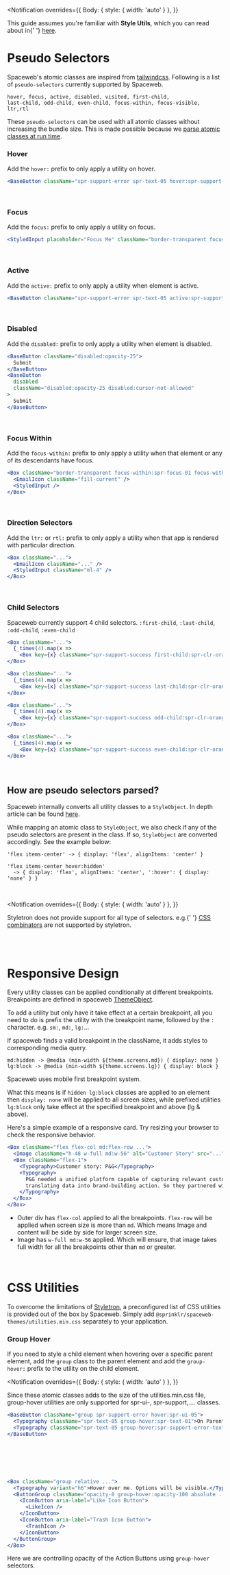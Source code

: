 


<Notification
  overrides={{
    Body: { style: { width: 'auto' } },
  }}
>
  This guide assumes you're familiar with <b>Style Utils</b>, which you can read about in{' '}
  <a href="/guides/styling#styling-tools">here</a>.
</Notification>

# Pseudo Selectors

Spaceweb's atomic classes are inspired from [tailwindcss](https://tailwindcss.com/).
Following is a list of `pseudo-selectors` currently supported by Spaceweb.

```
hover, focus, active, disabled, visited, first-child,
last-child, odd-child, even-child, focus-within, focus-visible,
ltr,rtl
```

These `pseudo-selectors` can be used with all atomic classes without increasing the bundle size. This is made possible because we [parse atomic classes at run time](#how-are-pseudo-selectors-parsed).

### Hover

Add the `hover:` prefix to only apply a utility on hover.

<HoverBaseButton />

```jsx
<BaseButton className="spr-support-error spr-text-05 hover:spr-support-success">Hover Me</BaseButton>
```

<br />

### Focus

Add the `focus:` prefix to only apply a utility on focus.

<FocusInput />

```jsx
<StyledInput placeholder="Focus Me" className="border-transparent focus:spr-focus-01 ..." />
```

<br />

### Active

Add the `active:` prefix to only apply a utility when element is active.

<ActiveBaseButton />

```jsx
<BaseButton className="spr-support-error spr-text-05 active:spr-support-success">Click Me</BaseButton>
```

<br />

### Disabled

Add the `disabled:` prefix to only apply a utility when element is disabled.

<DisabledBaseButton />

```jsx
<BaseButton className="disabled:opacity-25">
  Submit
</BaseButton>
<BaseButton
  disabled
  className="disabled:opacity-25 disabled:cursor-not-allowed"
>
  Submit
</BaseButton>
```

<br />

### Focus Within

Add the `focus-within:` prefix to only apply a utility when that element or any of its descendants have focus.

<FocusWithinInput />

```jsx
<Box className="border-transparent focus-within:spr-focus-01 focus-within:spr-support-error-text ...">
  <EmailIcon className="fill-current" />
  <StyledInput />
</Box>
```

<br />

### Direction Selectors

Add the `ltr:` or `rtl:` prefix to only apply a utility when that app is rendered with particular direction.

<FocusWithinInputBiDirection />

```jsx
<Box className="...">
  <EmailIcon className="..." />
  <StyledInput className="ml-4" />
</Box>
```

<br />

### Child Selectors

Spaceweb currently support 4 child selectors. `:first-child`, `:last-child`, `:odd-child`, `:even-child`

<ChildSelectors />

```jsx
<Box className="...">
  {_times(4).map(x =>
    <Box key={x} className="spr-support-success first-child:spr-clr-orange ..." />)}
</Box>

<Box className="...">
  {_times(4).map(x =>
    <Box key={x} className="spr-support-success last-child:spr-clr-orange ..." />)}
</Box>

<Box className="...">
  {_times(4).map(x =>
    <Box key={x} className="spr-support-success odd-child:spr-clr-orange ..." />)}
</Box>

<Box className="...">
  {_times(4).map(x =>
    <Box key={x} className="spr-support-success even-child:spr-clr-orange ..." />)}
</Box>
```

<br />

## How are pseudo selectors parsed?

Spaceweb internally converts all utility classes to a `StyleObject`. In depth article can be found [here](/guides/how-styling-works).

While mapping an atomic class to `StyleObject`, we also check if any of the pseudo selectors are present in the class. If so, `StyleObject` are converted accordingly.
See the example below:

```
'flex items-center' -> { display: 'flex', alignItems: 'center' }

'flex items-center hover:hidden'
  -> { display: 'flex', alignItems: 'center', ':hover': { display: 'none' } }
```

<br />

<Notification
  overrides={{
    Body: { style: { width: 'auto' } },
  }}
>
  Styletron does not provide support for all type of selectors. e.g.{' '}
  <a href="https://www.styletron.org/concepts#selectors">CSS combinators</a> are not supported by styletron.
</Notification>

<br />
<br />

# Responsive Design

Every utility classes can be applied conditionally at different breakpoints.
Breakpoints are defined in spaceweb [ThemeObject](/guides/theming#theme-properties/).

To add a utility but only have it take effect at a certain breakpoint,
all you need to do is prefix the utility with the breakpoint name, followed by the `:` character. e.g. `sm:`, `md:`, `lg:`...

If spaceweb finds a valid breakpoint in the className, it adds styles to corresponding media query.

```
md:hidden -> @media (min-width ${theme.screens.md}) { display: none }
lg:block -> @media (min-width ${theme.screens.lg}) { display: block }
```

Spaceweb uses mobile first breakpoint system.

What this means is if `hidden lg:block` classes are applied to an element then `display: none` will be applied to all screen sizes,
while prefixed utilities `lg:block` only take effect at the specified breakpoint and above (lg & above).

Here's a simple example of a responsive card. Try resizing your browser to check the responsive behavior.

<ResponsiveCard />

```jsx
<Box className="flex flex-col md:flex-row ...">
  <Image className="h-48 w-full md:w-56" alt="Customer Story" src="..." />
  <Box className="flex-1">
    <Typography>Customer story: P&G</Typography>
    <Typography>
      P&G needed a unified platform capable of capturing relevant customer data across modern channels at scale — and
      translating data into brand-building action. So they partnered with Sprinklr.
    </Typography>
  </Box>
</Box>
```

- Outer div has `flex-col` applied to all the breakpoints. `flex-row` will be applied when screen size is more than `md`.
  Which means Image and content will be side by side for larger screen size.
- Image has `w-full md:w-56` applied. Which will ensure, that image takes full width for all the breakpoints other than `md` or greater.

<br />

# CSS Utilities

To overcome the limitations of [Styletron](https://www.styletron.org/concepts#selectors), a preconfigured list of CSS utilities is provided out of the box by Spaceweb.
Simply add `@sprinklr/spaceweb-themes/utilities.min.css` separately to your application.

### Group Hover

If you need to style a child element when hovering over a specific parent element,
add the `group` class to the parent element and add the `group-hover:` prefix to the utility on the child element.

<Notification
  overrides={{
    Body: { style: { width: 'auto' } },
  }}
>
  Since these atomic classes adds to the size of the utilities.min.css file, group-hover utilities are only supported
  for spr-ui-, spr-support,.... classes.
</Notification>

<GroupHoverBaseButton />

```jsx
<BaseButton className="group spr-support-error hover:spr-ui-05">
  <Typography className="spr-text-05 group-hover:spr-text-01">On Parent Hover</Typography>
  <Typography className="spr-text-05 group-hover:spr-support-error-text">This text will change its color.</Typography>
</BaseButton>
```

<br />
<br />
<br />
<br />

<GroupHoverChatBubble />

```jsx
<Box className="group relative ...">
  <Typography variant="h6">Hover over me. Options will be visible.</Typography>
  <ButtonGroup className="opacity-0 group-hover:opacity-100 absolute ...">
    <IconButton aria-label="Like Icon Button">
      <LikeIcon />
    </IconButton>
    <IconButton aria-label="Trash Icon Button">
      <TrashIcon />
    </IconButton>
  </ButtonGroup>
</Box>
```

Here we are controlling opacity of the Action Buttons using `group-hover` selectors.
